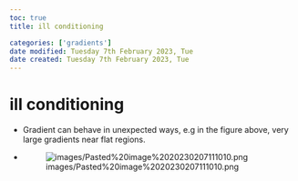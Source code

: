 ```yaml
---
toc: true
title: ill conditioning

categories: ['gradients']
date modified: Tuesday 7th February 2023, Tue
date created: Tuesday 7th February 2023, Tue
---
```


# ill conditioning


- Gradient can behave in unexpected ways, e.g in the figure above, very large gradients near flat regions.
- ![images/Pasted%20image%2020230207111010.png](images/Pasted%20image%2020230207111010.png)




